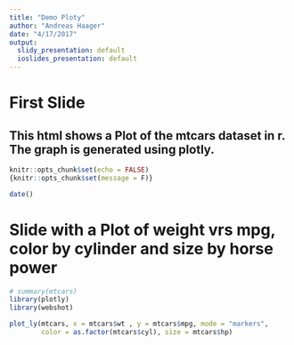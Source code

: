 ```yaml
---
title: "Demo Ploty"
author: "Andreas Haager"
date: "4/17/2017"
output:
  slidy_presentation: default
  ioslides_presentation: default
---
```


First Slide
========================================================


## This html shows a Plot of the mtcars dataset in r. The graph is generated using plotly.


```r
knitr::opts_chunk$set(echo = FALSE)
{knitr::opts_chunk$set(message = F)} 

```


```r
date()
```

Slide with a Plot of weight vrs mpg, color by cylinder and size by horse power
========================================================
```r
# summary(mtcars)
library(plotly)
library(webshot)
```
```r
plot_ly(mtcars, x = mtcars$wt , y = mtcars$mpg, mode = "markers",
        color = as.factor(mtcars$cyl), size = mtcars$hp)
```

